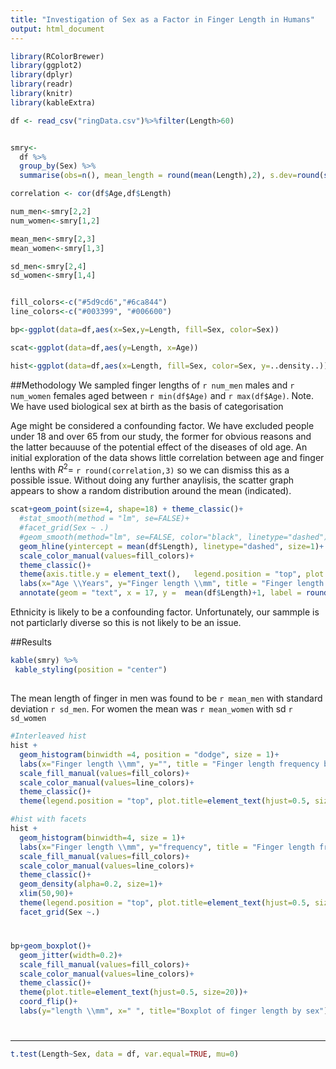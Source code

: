 ```yaml
---
title: "Investigation of Sex as a Factor in Finger Length in Humans"
output: html_document
---
```



```r
library(RColorBrewer)
library(ggplot2)
library(dplyr)
library(readr)
library(knitr)
library(kableExtra)

df <- read_csv("ringData.csv")%>%filter(Length>60)


smry<-
  df %>%
  group_by(Sex) %>%
  summarise(obs=n(), mean_length = round(mean(Length),2), s.dev=round(sd(Length),2), var=round(var(Length),2))

correlation <- cor(df$Age,df$Length)

num_men<-smry[2,2]
num_women<-smry[1,2]

mean_men<-smry[2,3]
mean_women<-smry[1,3]

sd_men<-smry[2,4]
sd_women<-smry[1,4]


fill_colors<-c("#5d9cd6","#6ca844")
line_colors<-c("#003399", "#006600")

bp<-ggplot(data=df,aes(x=Sex,y=Length, fill=Sex, color=Sex))  

scat<-ggplot(data=df,aes(y=Length, x=Age))

hist<-ggplot(data=df,aes(x=Length, fill=Sex, color=Sex, y=..density..))


```
##Methodology
We sampled  finger lengths of `r num_men` males and `r num_women` females aged between `r min(df$Age)` and `r max(df$Age)`. Note. We have used biological sex at birth as the basis of categorisation

Age might be considered a confounding factor. We have excluded people under 18 and over 65 from our study, the former for obvious reasons and the latter becauuse of the potential effect of the diseases of old age. An initial exploration of the data shows little correlation between age and finger lenths with $R^2=$ `r round(correlation,3)` so we can dismiss this as a possible issue.  Without doing any further anaylisis, the scatter graph appears to show a random distribution around the mean (indicated).



```r
scat+geom_point(size=4, shape=18) + theme_classic()+
  #stat_smooth(method = "lm", se=FALSE)+
  #facet_grid(Sex ~ .)
  #geom_smooth(method="lm", se=FALSE, color="black", linetype="dashed")+
  geom_hline(yintercept = mean(df$Length), linetype="dashed", size=1)+
  scale_color_manual(values=fill_colors)+
  theme_classic()+
  theme(axis.title.y = element_text(),   legend.position = "top", plot.title=element_text(hjust=0.5, size=20))+
  labs(x="Age \\Years", y="Finger length \\mm", title = "Finger length against age")+
  annotate(geom = "text", x = 17, y =  mean(df$Length)+1, label = round(mean(df$Length),2))
```

Ethnicity is likely to be a confounding factor. Unfortunately, our sammple is not particlarly diverse so this is not likely to be an issue. 

##Results  

```r
kable(smry) %>%
 kable_styling(position = "center")

```
##  
##  

The mean length of finger in men was found to be `r mean_men` with standard deviation `r sd_men`.  For women the mean was `r mean_women` with sd `r sd_women`
    



```r

#Interleaved hist
hist +
  geom_histogram(binwidth =4, position = "dodge", size = 1)+
  labs(x="Finger length \\mm", y="", title = "Finger length frequency by sex")+
  scale_fill_manual(values=fill_colors)+
  scale_color_manual(values=line_colors)+
  theme_classic()+
  theme(legend.position = "top", plot.title=element_text(hjust=0.5, size=20))


```



```r
#hist with facets
hist + 
  geom_histogram(binwidth=4, size = 1)+
  labs(x="Finger length \\mm", y="frequency", title = "Finger length frequency by sex")+
  scale_fill_manual(values=fill_colors)+
  scale_color_manual(values=line_colors)+
  theme_classic()+
  geom_density(alpha=0.2, size=1)+
  xlim(50,90)+
  theme(legend.position = "top", plot.title=element_text(hjust=0.5, size=20))+
  facet_grid(Sex ~.)
```

# 

```r
bp+geom_boxplot()+
  geom_jitter(width=0.2)+
  scale_fill_manual(values=fill_colors)+
  scale_color_manual(values=line_colors)+
  theme_classic()+
  theme(plot.title=element_text(hjust=0.5, size=20))+
  coord_flip()+
  labs(y="length \\mm", x=" ", title="Boxplot of finger length by sex")
```

#  
***
    
```r
t.test(Length~Sex, data = df, var.equal=TRUE, mu=0)
```